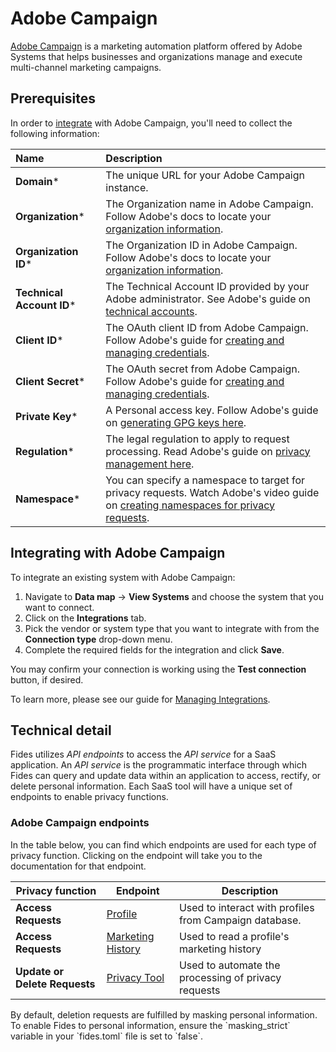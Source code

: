 
# Adobe Campaign
[Adobe Campaign](https://business.adobe.com/products/campaign/adobe-campaign.html) is a marketing automation platform offered by Adobe Systems that helps businesses and organizations manage and execute multi-channel marketing campaigns. 

## Prerequisites

In order to [integrate](../) with Adobe Campaign, you'll need to collect the following information:

| Name                       | Description                                                                                                                             |
| :------------------------- | :-------------------------------------------------------------------------------------------------------------------------------------- |
| **Domain***                 | The unique URL for your Adobe Campaign instance. |
| **Organization***           | The Organization name in Adobe Campaign. Follow Adobe's docs to locate your [organization information](https://experienceleague.adobe.com/docs/core-services/interface/administration/organizations.html). |
| **Organization ID***        | The Organization ID in Adobe Campaign. Follow Adobe's docs to locate your [organization information](https://experienceleague.adobe.com/docs/core-services/interface/administration/organizations.html?lang=en#concept_EA8AEE5B02CF46ACBDAD6A8508646255). |
| **Technical Account ID***   | The Technical Account ID provided by your Adobe administrator. See Adobe's guide on [technical accounts](https://helpx.adobe.com/sign/using/sign-technical-accounts.html).  |
| **Client ID***              | The OAuth client ID from Adobe Campaign. Follow Adobe's guide for [creating and managing credentials](https://developer.adobe.com/developer-console/docs/guides/credentials/). |
| **Client Secret***          | The OAuth secret from Adobe Campaign. Follow Adobe's guide for [creating and managing credentials](https://developer.adobe.com/developer-console/docs/guides/credentials/). |
| **Private Key***            | A Personal access key. Follow Adobe's guide on [generating GPG keys here](https://experienceleague.adobe.com/docs/control-panel/using/instances-settings/gpg-keys-management.html?lang=en). |
| **Regulation***             | The legal regulation to apply to request processing. Read Adobe's guide on [privacy management here](https://experienceleague.adobe.com/docs/campaign-classic/using/getting-started/privacy/privacy-management.html?lang=en). |
| **Namespace***              | You can specify a namespace to target for privacy requests. Watch Adobe's video guide on [creating namespaces for privacy requests](https://experienceleague.adobe.com/docs/campaign-standard-learn/tutorials/privacy/namespaces-for-privacy-requests.html?lang=en). |

## Integrating with Adobe Campaign
To integrate an existing system with Adobe Campaign: 

1. Navigate to **Data map** → **View Systems** and choose the system that you want to connect.
2. Click on the **Integrations** tab.
3. Pick the vendor or system type that you want to integrate with from the **Connection type** drop-down menu.
4. Complete the required fields for the integration and click **Save**. 

You may confirm your connection is working using the **Test connection** button, if desired.

To learn more, please see our guide for [Managing Integrations](/user-guides/integrations/manage-integrations).

## Technical detail 

Fides utilizes _API endpoints_ to access the _API service_ for a SaaS application. An _API service_ is the programmatic interface through which Fides can query and update data within an application to access, rectify, or delete personal information. Each SaaS tool will have a unique set of endpoints to enable privacy functions. 

### Adobe Campaign endpoints
In the table below, you can find which endpoints are used for each type of privacy function. Clicking on the endpoint will take you to the documentation for that endpoint.

| Privacy function | Endpoint | Description |
|----|----|----|
| **Access Requests** | [Profile](https://experienceleague.adobe.com/docs/campaign-standard/using/working-with-apis/global-concepts/endpoints.html?lang=en) | Used to interact with profiles from Campaign database. | 
| **Access Requests** | [Marketing History](https://experienceleague.adobe.com/docs/campaign-standard/using/working-with-apis/global-concepts/endpoints.html?lang=en) | Used to read a profile's marketing history |
| **Update or Delete Requests** | [Privacy Tool](https://experienceleague.adobe.com/docs/campaign-standard/using/working-with-apis/global-concepts/endpoints.html?lang=en) | Used to automate the processing of privacy requests |


<Callout type="info" emoji="">
By default, deletion requests are fulfilled by masking personal information. To enable Fides to personal information, ensure the `masking_strict` variable in your `fides.toml` file is set to `false`.
</Callout>